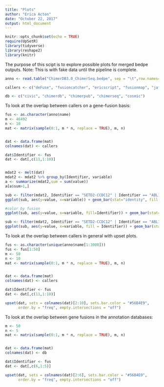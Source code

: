 ```yaml
---
title: "Plots"
author: "Erica Acton"
date: "October 22, 2017"
output: html_document
---
```


```r
knitr::opts_chunk$set(echo = TRUE)
require(UpSetR)
library(tidyverse)
library(reshape2)
library(knitr)
```

The purpose of this scipt is to explore possible plots for merged bedpe outputs. Note: This is with fake data until the pipeline is complete.

```r
anno <- read.table("ChimerDB3.0_ChimerSeq.bedpe", sep = "\t",row.names=1)

callers <- c("deFuse", "fusioncatcher", "ericscript", "fusionmap", "jaffa", "infusion", "prada", "soapfuse", "starfusion", "pancan")

db <- c("civic", "chimerdb", "chimerpub", "chimerseq", "cosmic")
```


To look at the overlap between callers on a gene-fusion basis:
```r
fus <- as.character(anno$name)
m <- 46492
n <- 10
mat <- matrix(sample(0:1, m * n, replace = TRUE), m, n)


dat <- data.frame(mat)
colnames(dat) <- callers

dat$Identifier <- fus
dat <- dat[,c(11,1:10)]


mdat2 <- melt(dat)
mdat2 <- mdat2 %>% group_by(Identifier, variable) 
a <- summarize(mdat2,sum = sum(value))
a[a$sum>1,]

sub <- filter(mdat2, Identifier == "SETD2-CCDC12" | Identifier == "ABL1-NUP214")
ggplot(sub, aes(y=value, x=variable)) + geom_bar(stat="identity", fill = "blue") + theme_minimal()+ theme(axis.text.x = element_text(angle = 90, hjust = 1)) + ylab("# Number of Fusions Found") + xlab("Fusion Callers") + scale_fill_discrete(name="Annotation DB") + facet_grid(~Identifier)

#color by fusion
ggplot(sub, aes(y=value, x=variable, fill=Identifier)) + geom_bar(stat="identity") + theme_minimal()+ theme(axis.text.x = element_text(angle = 90, hjust = 1)) + ylab("# Number of Fusions Found") + xlab("Fusion Callers") + scale_fill_discrete(name="Annotation DB") + facet_grid(~Identifier) + guides(fill=FALSE)

sub <- filter(mdat2, Identifier == "SETD2-CCDC12" | Identifier == "ABL1-NUP214"| Identifier == "TMPRSS2-ERG"|Identifier == "MLL3-TPTE")
ggplot(sub, aes(y=value, x=variable, fill = Identifier)) + geom_bar(stat="identity") + theme_minimal()+ theme(axis.text.x = element_text(angle = 90, hjust = 1)) + ylab("# Number of Fusions Found") + xlab("Fusion Callers") + scale_fill_discrete(name="Annotation DB") + facet_wrap(~Identifier) + guides(fill = FALSE)

```

To look at the overlap between callers in general with upset plots.


```r
fus <- as.character(unique(anno$name[1:3000]))
fus <- fus[1:50]
m <- 50
n <- 10
mat <- matrix(sample(0:1, m * n, replace = TRUE), m, n)


dat <- data.frame(mat)
colnames(dat) <- callers

dat$Identifier <- fus
dat <- dat[,c(11,1:10)]

upset(dat, sets = colnames(dat)[2:10], sets.bar.color = "#56B4E9",
      order.by = "freq", empty.intersections = "off")
```

To look at the overlap between gene fusions in the annotation databases:


```r

m <- 50
n <- 5
mat <- matrix(sample(0:1, m * n, replace = TRUE), m, n)


dat <- data.frame(mat)
colnames(dat) <- db

dat$Identifier <- fus
dat <- dat[,c(6,1:5)]

upset(dat, sets = colnames(dat)[2:6], sets.bar.color = "#56B4E9",
      order.by = "freq", empty.intersections = "off")

```










